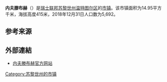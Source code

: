 {{Infobox settlement
| name = 内夫滕布赫
| native_name = {{lang|de|Neftenbach}}
| settlement_type = [[市镇_(瑞士)|瑞士市镇]]
| image_skyline = Neftenbach - Schloss Wart mit Nebengebäuden und Park, Wartgutstrasse 80 in Neftenbach - Neftenbach Winterthurerstrasse 2011-09-11 14-34-02.jpg
| image_caption = 内夫滕布赫风光
| image_seal = Neftenbach-blazon.svg
| image_map = Karte Gemeinde Neftenbach 2018.png
| map_caption = 内夫滕布赫在温特图尔区的位置
| pushpin_map = Switzerland
| pushpin_relief = Switzerland relief location map.jpg
| pushpin_label_position = bottom
| pushpin_map_caption = 内夫滕布赫在瑞士的位置
| subdivision_type = 国家
| subdivision_name = {{CHE}}
| subdivision_type1 = [[瑞士行政区划|州]]
| subdivision_name1 = [[File:Flag_of_Canton_of_Zürich.svg|16px]] [[苏黎世州|苏黎世州]]
| subdivision_type2 = [[区_(瑞士)|区]]
| subdivision_name2 = [[温特图尔区|温特图尔区]]
| elevation_m = 415
| area_total_km2 = 14.95
| population_as_of = 2018年12月31日
| population_footnotes = <ref>{{cite web|url=https://www.bfs.admin.ch/bfs/de/home/statistiken/bevoelkerung.assetdetail.7966022.html|title=Ständige Wohnbevölkerung nach Staatsangehörigkeitskategorie, Geschlecht und Gemeinde, Provisorische Jahresergebnisse, 2018|trans_title=瑞士联邦2018年按国籍、性别和市镇划分的常住人口统计表|date=2019-04-09|publisher=[[瑞士联邦统计署|瑞士联邦统计署]]|language=de|accessdate=2019-11-16|archive-date=2019-04-11|archive-url=https://web.archive.org/web/20190411063248/https://www.bfs.admin.ch/bfs/de/home/statistiken/bevoelkerung.assetdetail.7966022.html|dead-url=no}}</ref>
| population_total = 5692
| population_density_km2 = auto
| timezone = [[欧洲中部时间|CET]]
| utc_offset = +1
| timezone_DST = [[欧洲中部夏令时间|CEST]]
| utc_offset_DST = +2
| coordinates = {{coord|47|31|43|N|8|40|6|E|region:|display=inline,title}}
| postal_code_type = [[瑞士邮政编码系统|邮政编码]]
| postal_code = 8412, 8413
| blank_name = [[瑞士市镇官方编号|官方编号]]
| blank_info = 0223
| website = {{url|www.neftenbach.ch}}
}}

'''内夫滕布赫'''（{{lang-de|Neftenbach}}）是[[瑞士联邦|瑞士联邦]][[苏黎世州|苏黎世州]][[温特图尔区|温特图尔区]]的[[市镇_(瑞士)|市镇]]。该市镇面积为14.95平方千米，海拔高度415米，2018年12月31日人口数为5,692。

== 参考来源 ==
{{reflist}}

== 外部連結 ==
* [http://www.neftenbach.ch 内夫滕布赫官方网站]{{Wayback|url=http://www.neftenbach.ch/ |date=20110929120859 }} {{de icon}}

{{Switzerland-geo-stub}}
{{DEFAULTSORT:Neftenbach}}
[[Category:苏黎世州的市镇|Category:苏黎世州的市镇]]